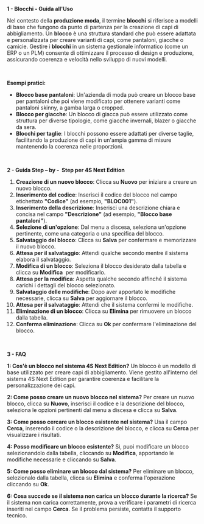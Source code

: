 **1 - Blocchi - Guida all'Uso**

Nel contesto della **produzione moda**, il termine **blocchi** si riferisce a modelli di base che fungono da punto di partenza per la creazione di capi di abbigliamento. Un **blocco** è una struttura standard che può essere adattata e personalizzata per creare varianti di capi, come pantaloni, giacche o camicie. Gestire i **blocchi** in un sistema gestionale informatico (come un ERP o un PLM) consente di ottimizzare il processo di design e produzione, assicurando coerenza e velocità nello sviluppo di nuovi modelli.

 

**Esempi pratici:**

* **Blocco base pantaloni**: Un'azienda di moda può creare un blocco base per pantaloni che poi viene modificato per ottenere varianti come pantaloni skinny, a gamba larga o cropped.
* **Blocco per giacche**: Un blocco di giacca può essere utilizzato come struttura per diverse tipologie, come giacche invernali, blazer o giacche da sera.
* **Blocchi per taglie**: I blocchi possono essere adattati per diverse taglie, facilitando la produzione di capi in un'ampia gamma di misure mantenendo la coerenza nelle proporzioni.

 

**2 - Guida Step – by -  Step per 4S Next Edition**

1. **Creazione di un nuovo blocco**: Clicca su **Nuovo** per iniziare a creare un nuovo blocco.
2. **Inserimento del codice**: Inserisci il codice del blocco nel campo etichettato **"Codice"** (ad esempio, **"BLOC001"**).
3. **Inserimento della descrizione**: Inserisci una descrizione chiara e concisa nel campo **"Descrizione"** (ad esempio, **"Blocco base pantaloni"**).
4. **Selezione di un'opzione**: Dal menu a discesa, seleziona un'opzione pertinente, come una categoria o una specifica del blocco.
5. **Salvataggio del blocco**: Clicca su **Salva** per confermare e memorizzare il nuovo blocco.
6. **Attesa per il salvataggio**: Attendi qualche secondo mentre il sistema elabora il salvataggio.
7. **Modifica di un blocco**: Seleziona il blocco desiderato dalla tabella e clicca su **Modifica**  per modificarlo.
8. **Attesa per la modifica**: Aspetta qualche secondo affinché il sistema carichi i dettagli del blocco selezionato.
9. **Salvataggio delle modifiche**: Dopo aver apportato le modifiche necessarie, clicca su **Salva** per aggiornare il blocco.
10. **Attesa per il salvataggio**: Attendi che il sistema confermi le modifiche.
11. **Eliminazione di un blocco**: Clicca su **Elimina** per rimuovere un blocco dalla tabella.
12. **Conferma eliminazione**: Clicca su **Ok** per confermare l'eliminazione del blocco.

 

**3 - FAQ**

**1: Cos'è un blocco nel sistema 4S Next Edition?** Un blocco è un modello di base utilizzato per creare capi di abbigliamento. Viene gestito all'interno del sistema 4S Next Edition per garantire coerenza e facilitare la personalizzazione dei capi.

**2: Come posso creare un nuovo blocco nel sistema?** Per creare un nuovo blocco, clicca su **Nuovo**, inserisci il codice e la descrizione del blocco, seleziona le opzioni pertinenti dal menu a discesa e clicca su **Salva**.

**3: Come posso cercare un blocco esistente nel sistema?** Usa il campo **Cerca**, inserendo il codice o la descrizione del blocco, e clicca su **Cerca** per visualizzare i risultati.

**4: Posso modificare un blocco esistente?** Sì, puoi modificare un blocco selezionandolo dalla tabella, cliccando su **Modifica**, apportando le modifiche necessarie e cliccando su **Salva**.

**5: Come posso eliminare un blocco dal sistema?** Per eliminare un blocco, selezionalo dalla tabella, clicca su **Elimina** e conferma l'operazione cliccando su **Ok**.

**6: Cosa succede se il sistema non carica un blocco durante la ricerca?** Se il sistema non carica correttamente, prova a verificare i parametri di ricerca inseriti nel campo **Cerca**. Se il problema persiste, contatta il supporto tecnico.